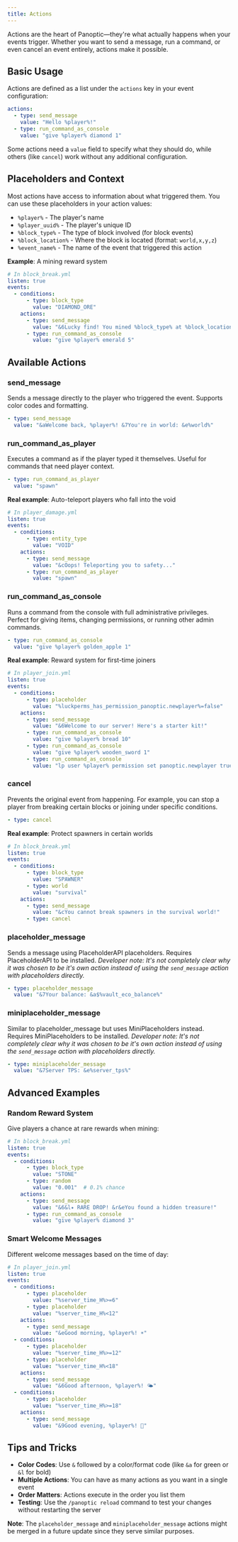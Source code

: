 ```yaml
---
title: Actions
---
```


Actions are the heart of Panoptic—they're what actually happens when your events trigger. Whether you want to send a message, run a command, or even cancel an event entirely, actions make it possible.

## Basic Usage
Actions are defined as a list under the `actions` key in your event configuration:

```yaml
actions:
  - type: send_message
    value: "Hello %player%!"
  - type: run_command_as_console
    value: "give %player% diamond 1"
```

Some actions need a `value` field to specify what they should do, while others (like `cancel`) work without any additional configuration.

## Placeholders and Context

Most actions have access to information about what triggered them. You can use these placeholders in your action values:

- `%player%` - The player's name
- `%player_uuid%` - The player's unique ID
- `%block_type%` - The type of block involved (for block events)
- `%block_location%` - Where the block is located (format: `world,x,y,z`)
- `%event_name%` - The name of the event that triggered this action

**Example**: A mining reward system
```yaml
# In block_break.yml
listen: true
events:
  - conditions:
      - type: block_type
        value: "DIAMOND_ORE"
    actions:
      - type: send_message
        value: "&6Lucky find! You mined %block_type% at %block_location%"
      - type: run_command_as_console
        value: "give %player% emerald 5"
```

## Available Actions

### send_message
Sends a message directly to the player who triggered the event. Supports color codes and formatting.

```yaml
- type: send_message
  value: "&aWelcome back, %player%! &7You're in world: &e%world%"
```

### run_command_as_player
Executes a command as if the player typed it themselves. Useful for commands that need player context.

```yaml
- type: run_command_as_player
  value: "spawn"
```

**Real example**: Auto-teleport players who fall into the void
```yaml
# In player_damage.yml
listen: true
events:
  - conditions:
      - type: entity_type
        value: "VOID"
    actions:
      - type: send_message
        value: "&cOops! Teleporting you to safety..."
      - type: run_command_as_player
        value: "spawn"
```

### run_command_as_console
Runs a command from the console with full administrative privileges. Perfect for giving items, changing permissions, or running other admin commands.

```yaml
- type: run_command_as_console
  value: "give %player% golden_apple 1"
```

**Real example**: Reward system for first-time joiners
```yaml
# In player_join.yml
listen: true
events:
  - conditions:
      - type: placeholder
        value: "%luckperms_has_permission_panoptic.newplayer%=false"
    actions:
      - type: send_message
        value: "&6Welcome to our server! Here's a starter kit!"
      - type: run_command_as_console
        value: "give %player% bread 10"
      - type: run_command_as_console
        value: "give %player% wooden_sword 1"
      - type: run_command_as_console
        value: "lp user %player% permission set panoptic.newplayer true"
```

### cancel
Prevents the original event from happening. For example, you can stop a player from breaking certain blocks or joining under specific conditions.

```yaml
- type: cancel
```

**Real example**: Protect spawners in certain worlds
```yaml
# In block_break.yml
listen: true
events:
  - conditions:
      - type: block_type
        value: "SPAWNER"
      - type: world
        value: "survival"
    actions:
      - type: send_message
        value: "&cYou cannot break spawners in the survival world!"
      - type: cancel
```

### placeholder_message
Sends a message using PlaceholderAPI placeholders. Requires PlaceholderAPI to be installed.
*Developer note: It's not completely clear why it was chosen to be it's own action instead of using the `send_message` action with placeholders directly.*

```yaml
- type: placeholder_message
  value: "&7Your balance: &a$%vault_eco_balance%"
```

### miniplaceholder_message
Similar to placeholder_message but uses MiniPlaceholders instead. Requires MiniPlaceholders to be installed.
*Developer note: It's not completely clear why it was chosen to be it's own action instead of using the `send_message` action with placeholders directly.*

```yaml
- type: miniplaceholder_message
  value: "&7Server TPS: &e%server_tps%"
```

## Advanced Examples

### Random Reward System
Give players a chance at rare rewards when mining:

```yaml
# In block_break.yml
listen: true
events:
  - conditions:
      - type: block_type
        value: "STONE"
      - type: random
        value: "0.001"  # 0.1% chance
    actions:
      - type: send_message
        value: "&6&l✦ RARE DROP! &r&eYou found a hidden treasure!"
      - type: run_command_as_console
        value: "give %player% diamond 3"
```

### Smart Welcome Messages
Different welcome messages based on the time of day:

```yaml
# In player_join.yml
listen: true
events:
  - conditions:
      - type: placeholder
        value: "%server_time_H%>=6"
      - type: placeholder
        value: "%server_time_H%<12"
    actions:
      - type: send_message
        value: "&eGood morning, %player%! ☀️"
  - conditions:
      - type: placeholder
        value: "%server_time_H%>=12"
      - type: placeholder
        value: "%server_time_H%<18"
    actions:
      - type: send_message
        value: "&6Good afternoon, %player%! 🌤️"
  - conditions:
      - type: placeholder
        value: "%server_time_H%>=18"
    actions:
      - type: send_message
        value: "&9Good evening, %player%! 🌙"
```

## Tips and Tricks

- **Color Codes**: Use `&` followed by a color/format code (like `&a` for green or `&l` for bold)
- **Multiple Actions**: You can have as many actions as you want in a single event
- **Order Matters**: Actions execute in the order you list them
- **Testing**: Use the `/panoptic reload` command to test your changes without restarting the server

**Note**: The `placeholder_message` and `miniplaceholder_message` actions might be merged in a future update since they serve similar purposes.
